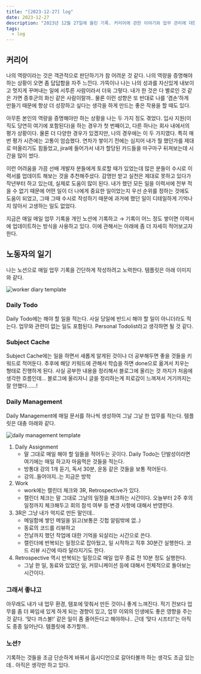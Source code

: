 ```yaml
---
title: "[2023-12-27] log"
date: 2023-12-27
description: "2023년 12월 27일에 올린 기록. 커리어에 관한 이야기와 업무 관리에 대한 내용"
tags:
  - log
---
```


## 커리어

나의 역량이라는 것은 객관적으로 판단하기가 참 어려운 것 같다. 나의 역량을 증명해야 하는 상황이 오면 좀 답답함을 자주 느낀다. 가뜩이나 나는 나의 성과를 자신있게 내보이고 멋지게 꾸며내는 일에 서투른 사람이라서 더욱 그렇다. 내가 한 것은 다 별로인 것 같은 가면 증후군의 화신 같은 사람이랄까.. 물론 이런 성향은 또 반대로 나를 ‘겸손’하게 만들기 때문에 항상 더 성장하고 싶다는 생각을 하게 만드는 좋은 작용을 할 때도 있다.

아무튼 본인의 역량을 증명해야만 하는 상황을 나는 두 가지 정도 겪었다. 입사 지원(이직도 당연히 여기에 포함된다)을 하는 경우가 첫 번째이고, 다른 하나는 회사 내에서의 평가 상황이다. 물론 더 다양한 경우가 있겠지만, 나의 경우에는 이 두 가지였다. 특히 매번 평가 시즌에는 고통이 엄습했다. 연차가 쌓이기 전에는 심지어 내가 뭘 했던가를 제대로 떠올리기도 힘들었고, jira에 들어가서 내가 할당된 카드들을 마구마구 뒤져보는데 시간을 많이 썼다.

이런 어려움을 가끔 선배 개발자 분들에게 토로할 때가 있었는데 많은 분들이 수시로 이력서를 업데이트 해보는 것을 추천해주셨다. 감명만 받고 실천은 제대로 못하고 있다가 작년부터 하고 있는데, 실제로 도움이 많이 된다. 내가 했던 모든 일을 이력서에 전부 적을 수 없기 때문에 어떤 일이 더 나에게 중요한 일이었는지 우선 순위를 정하는 것에도 도움이 되었고, 그때 그때 수시로 작성하기 때문에 과거에 했던 일이 디테일하게 기억나지 않아서 고생하는 일도 없었다.

지금은 매일 매일 업무 기록을 개인 노션에 기록하고 → 기록이 어느 정도 쌓이면 이력서에 업데이트하는 방식을 사용하고 있다. 이에 관해서는 아래에 좀 더 자세히 적어보고자 한다.

## 노동자의 일기

나는 노션으로 매일 업무 기록을 간단하게 작성하려고 노력한다. 템플릿은 아래 이미지와 같다.

![worker diary template](./page_template.png)

### Daily Todo

Daily Todo에는 해야 할 일을 적는다. 사실 당일에 반드시 해야 할 일이 아니더라도 적는다. 업무와 관련이 없는 일도 포함된다. Personal Todolist라고 생각하면 될 것 같다.

### Subject Cache

Subject Cache에는 일을 하면서 새롭게 알게된 것이나 더 공부해두면 좋을 것들을 키워드로 적어둔다. 추후에 해당 키워드에 관해서 학습을 하면 done으로 옮겨서 치우는 형태로 진행하게 된다. 사실 공부한 내용을 정리해서 블로그에 올리는 것 까지가 처음에 생각한 흐름인데… 블로그에 올리자니 글을 정리하는게 피로감이 느껴져서 거기까지는 잘 안했다……!

### Daily Management

Daily Management에 매일 문서를 하나씩 생성하여 그날 그날 한 업무를 적는다. 템플릿은 대충 아래와 같다.

![daily management template](./daily_management.png)

1. Daily Assignment
    - 말 그대로 매일 해야 할 일들을 적어두는 곳이다. Daily Todo는 단발성이라면 여기에는 매일 하고자 마음먹은 것들을 적는다.
    - 방통대 강의 1개 듣기, 독서 30분, 운동 같은 것들을 보통 적어둔다.
    - 강의..들어야지..는 지금은 방학
2. Work
    - work에는 캘린더 체크와 3R, Retrospective가 있다.
    - 캘린더 체크는 말 그대로 그날의 일정을 체크하는 시간이다. 오늘부터 2주 후의 일정까지 체크해두고 회의 참석 여부 등 변경 사항에 대해서 반영한다.
3. 3R은 그냥 내가 억지로 만든 말인데..
    - 메일함에 쌓인 메일을 읽고(보통은 깃헙 알림밖에 없..)
    - 동료의 코드를 리뷰하고
    - 전날까지 했던 작업에 대한 기억을 되살리는 시간으로 쓴다.
    - 캘린더에 반복되는 일정으로 잡아뒀고, 일 시작하고 직후 30분간 실행한다. 코드 리뷰 시간에 따라 달라지기도 한다.
4. Retrospective 역시 반복되는 일정으로 매일 업무 종료 전 10분 정도 실행한다.
    - 그날 한 일, 동료와 있었던 일, 커뮤니케이션 등에 대해서 전체적으로 돌아보는 시간이다.

### 그래서 좋냐고

아무래도 내가 내 업무 환경, 템포에 맞춰서 만든 것이니 좋게 느껴진다. 적기 전보다 업무를 좀 더 짜임새 있게 하게 되는 경향이 있고, 업무 이외의 인생에도 좋은 영향을 주는 것 같다. ‘맞다 까스불!’ 같은 일이 좀 줄어든다고 해야하나.. 근데 ‘맞다 시프티!’는 아직도 종종 일어난다. 템플릿에 추가할까..

### 노션?

기록하는 것들을 조금 단순하게 바꿔서 옵시디언으로 갈아타볼까 하는 생각도 조금 있는데.. 아직은 생각만 하고 있다.
